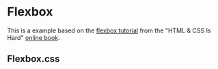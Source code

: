 

<Meta of={Stories} />

# Flexbox

This is a example based on the [flexbox tutorial](https://internetingishard.netlify.app/html-and-css/flexbox/) from the "HTML & CSS Is Hard" [online book](https://internetingishard.netlify.app/html-and-css/).

<Canvas of={Stories.Example} />

## Flexbox.css

<Source language='css' code={css} />
